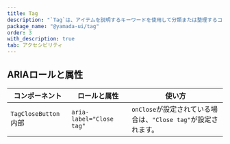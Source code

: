 ```yaml
---
title: Tag
description: "`Tag`は、アイテムを説明するキーワードを使用して分類または整理するコンポーネントです。"
package_name: "@yamada-ui/tag"
order: 3
with_description: true
tab: アクセシビリティ
---
```


## ARIAロールと属性

| コンポーネント                   | ロールと属性             | 使い方                                                         |
| -------------------------------- | ------------------------ | -------------------------------------------------------------- |
| `TagCloseButton` <Tag>内部</Tag> | `aria-label="Close tag"` | `onClose`が設定されている場合は、`"Close tag"`が設定されます。 |
